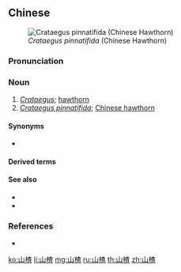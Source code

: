 ==Chinese==
{{zh-forms}}
[[File:Crataegus pinnatifida fruit, Yongin.jpg|thumb|''Crataegus pinnatifida'' (Chinese Hawthorn)]]

===Pronunciation===
{{zh-pron
|m=shānzhā
|c=saan1 zaa1
|h=pfs=sân-châ
|mn=san-cha/sian-cha
|cat=n
}}

===Noun===
{{zh-noun}}

# ''[[Crataegus]]''; [[hawthorn]]
# ''[[Crataegus pinnatifida]]''; [[Chinese hawthorn]]

====Synonyms====
* {{zh-l|紅果}}

====Derived terms====
{{zh-der|山楂餅|山楂糕}}

====See also====
* {{zh-l|消導藥|digestants in traditional Chinese medicine}}
* {{zh-l|藥材|medicinal materials in traditional Chinese medicine}}

===References===
* {{pedialite|lang=zh}}

{{zh-cat|Trees|Fruits}}

[[ko:山楂]]
[[li:山楂]]
[[mg:山楂]]
[[ru:山楂]]
[[th:山楂]]
[[zh:山楂]]
